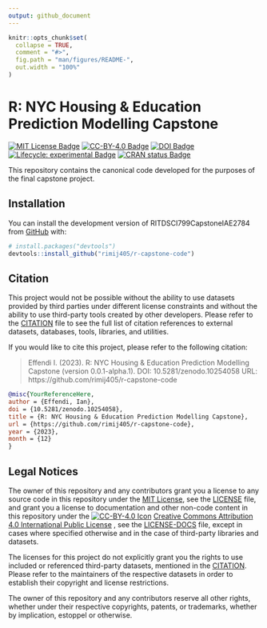 ```yaml
---
output: github_document
---
```


<!-- README.md is generated from README.Rmd. Please edit that file -->

```r
knitr::opts_chunk$set(
  collapse = TRUE,
  comment = "#>",
  fig.path = "man/figures/README-",
  out.width = "100%"
)
```

# R: NYC Housing & Education Prediction Modelling Capstone

<!-- badges: start -->
[![MIT License Badge]](https://spdx.org/licenses/MIT.html)
[![CC-BY-4.0 Badge]](https://creativecommons.org/licenses/by/4.0/)
[![DOI Badge]](https://zenodo.org/doi/10.5281/zenodo.10254057)
[![Lifecycle: experimental Badge]](https://lifecycle.r-lib.org/articles/stages.html#experimental)
[![CRAN status Badge]](https://CRAN.R-project.org/package=RITDSCI799CapstoneIAE2784)
<!-- badges: end -->


This repository contains the canonical code developed for the purposes of the final capstone project.

## Installation

You can install the development version of RITDSCI799CapstoneIAE2784 from [GitHub] with:

``` r
# install.packages("devtools")
devtools::install_github("rimij405/r-capstone-code")
```

## Citation

This project would not be possible without the ability to use datasets provided by third parties under different license constraints and without the ability to use third-party tools created by other developers. Please refer to the [CITATION] file to see the full list of citation references to external datasets, databases, tools, libraries, and utilities.

If you would like to cite this project, please refer to the following citation:

> Effendi I. (2023). R: NYC Housing & Education Prediction Modelling Capstone (version 0.0.1-alpha.1). DOI: 10.5281/zenodo.10254058 URL: https://github.com/rimij405/r-capstone-code

```bibtex
@misc{YourReferenceHere,
author = {Effendi, Ian},
doi = {10.5281/zenodo.10254058},
title = {R: NYC Housing & Education Prediction Modelling Capstone},
url = {https://github.com/rimij405/r-capstone-code},
year = {2023},
month = {12}
}
```

## Legal Notices

The owner of this repository and any contributors grant you a license to any source code in this repository under the [MIT License], see the [LICENSE] file, and grant you a license to documentation and other non-code content in this repository under the [![CC-BY-4.0 Icon]](https://creativecommons.org/licenses/by/4.0/) [Creative Commons Attribution 4.0 International Public License] , see the [LICENSE-DOCS] file, except in cases where specified otherwise and in the case of third-party libraries and datasets.

The licenses for this project do not explicitly grant you the rights to use included or referenced third-party datasets, mentioned in the [CITATION]. Please refer to the maintainers of the respective datasets in order to establish their copyright and license restrictions.

The owner of this repository and any contributors reserve all other rights, whether under their respective copyrights, patents, or trademarks, whether by implication, estoppel or otherwise.

[CITATION]: ./CITATION
[LICENSE]: ./LICENSE
[LICENSE-DOCS]: ./LICENSE-DOCS
[DOI Badge]: https://zenodo.org/badge/727053331.svg
[CC-BY-4.0 Badge]: https://img.shields.io/badge/License-CC_BY_4.0-lightgrey.svg
[MIT License Badge]: https://img.shields.io/badge/License-MIT-yellow.svg
[CRAN Status Badge]: https://www.r-pkg.org/badges/version/RITDSCI799CapstoneIAE2784
[Lifecycle: experimental Badge]: https://img.shields.io/badge/lifecycle-experimental-orange.svg
[GitHub]: https://github.com
[CC-BY-4.0 Icon]: https://i.creativecommons.org/l/by/4.0/80x15.png
[Creative Commons Attribution 4.0 International Public License]: https://creativecommons.org/licenses/by/4.0/
[MIT License]: https://spdx.org/licenses/MIT.html

<!-- MarkdownLint Configuration -->
<!-- markdownlint-disable-file MD034 -->
